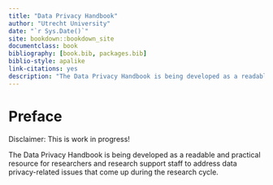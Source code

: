 ```yaml
--- 
title: "Data Privacy Handbook"
author: "Utrecht University"
date: "`r Sys.Date()`"
site: bookdown::bookdown_site
documentclass: book
bibliography: [book.bib, packages.bib]
biblio-style: apalike
link-citations: yes
description: "The Data Privacy Handbook is being developed as a readable and practical resource for researchers and research support staff to address data privacy-related issues that come up during the research cycle."
---
```


# Preface {-}

Disclaimer: This is work in progress!

The Data Privacy Handbook is being developed as a readable and practical resource for researchers and research support staff to address data privacy-related issues that come up during the research cycle.


